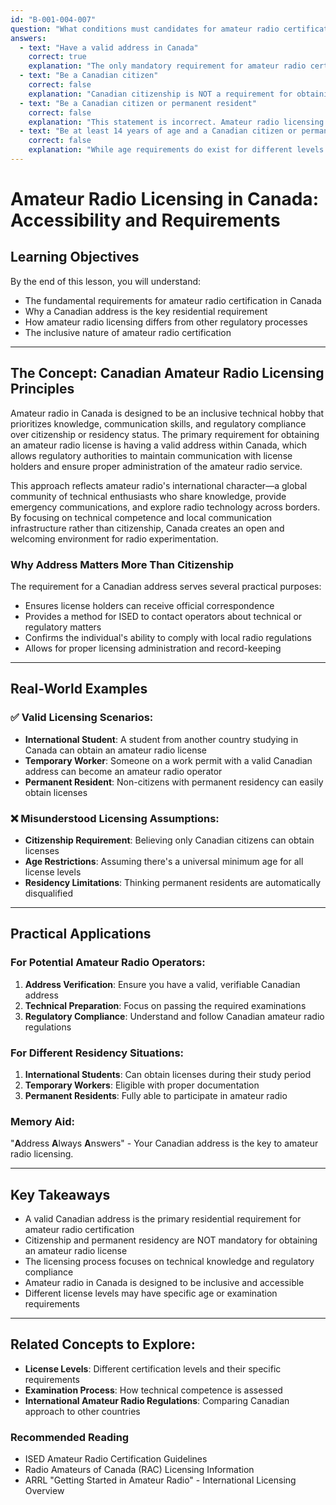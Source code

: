 ```yaml
---
id: "B-001-004-007"
question: "What conditions must candidates for amateur radio certification meet?"
answers:
  - text: "Have a valid address in Canada"
    correct: true
    explanation: "The only mandatory requirement for amateur radio certification in Canada is having a valid address within Canada. This ensures that ISED can communicate with license holders, send official correspondence, and maintain accurate licensing records. Citizenship, permanent residency, and age are NOT universal prerequisites for obtaining an amateur radio license in Canada."
  - text: "Be a Canadian citizen"
    correct: false
    explanation: "Canadian citizenship is NOT a requirement for obtaining an amateur radio license. Foreign residents with a valid Canadian address can obtain an amateur radio license, making the service inclusive and accessible to anyone legally residing in Canada who meets the basic technical and regulatory requirements."
  - text: "Be a Canadian citizen or permanent resident"
    correct: false
    explanation: "This statement is incorrect. Amateur radio licensing in Canada does not require citizenship or permanent residency. Anyone with a valid Canadian address can potentially obtain an amateur radio license, regardless of their immigration status, as long as they pass the required examination and meet basic regulatory standards."
  - text: "Be at least 14 years of age and a Canadian citizen or permanent resident"
    correct: false
    explanation: "While age requirements do exist for different levels of amateur radio certification, citizenship or permanent residency are not mandatory conditions. Having a valid Canadian address is the primary residential requirement for obtaining an amateur radio license."
---
```


# Amateur Radio Licensing in Canada: Accessibility and Requirements

## Learning Objectives
By the end of this lesson, you will understand:
- The fundamental requirements for amateur radio certification in Canada
- Why a Canadian address is the key residential requirement
- How amateur radio licensing differs from other regulatory processes
- The inclusive nature of amateur radio certification

---

## The Concept: Canadian Amateur Radio Licensing Principles

Amateur radio in Canada is designed to be an inclusive technical hobby that prioritizes knowledge, communication skills, and regulatory compliance over citizenship or residency status. The primary requirement for obtaining an amateur radio license is having a valid address within Canada, which allows regulatory authorities to maintain communication with license holders and ensure proper administration of the amateur radio service.

This approach reflects amateur radio's international character—a global community of technical enthusiasts who share knowledge, provide emergency communications, and explore radio technology across borders. By focusing on technical competence and local communication infrastructure rather than citizenship, Canada creates an open and welcoming environment for radio experimentation.

### Why Address Matters More Than Citizenship

The requirement for a Canadian address serves several practical purposes:
- Ensures license holders can receive official correspondence
- Provides a method for ISED to contact operators about technical or regulatory matters
- Confirms the individual's ability to comply with local radio regulations
- Allows for proper licensing administration and record-keeping

---

## Real-World Examples

### ✅ Valid Licensing Scenarios:
- **International Student**: A student from another country studying in Canada can obtain an amateur radio license
- **Temporary Worker**: Someone on a work permit with a valid Canadian address can become an amateur radio operator
- **Permanent Resident**: Non-citizens with permanent residency can easily obtain licenses

### ❌ Misunderstood Licensing Assumptions:
- **Citizenship Requirement**: Believing only Canadian citizens can obtain licenses
- **Age Restrictions**: Assuming there's a universal minimum age for all license levels
- **Residency Limitations**: Thinking permanent residents are automatically disqualified

---

## Practical Applications

### For Potential Amateur Radio Operators:
1. **Address Verification**: Ensure you have a valid, verifiable Canadian address
2. **Technical Preparation**: Focus on passing the required examinations
3. **Regulatory Compliance**: Understand and follow Canadian amateur radio regulations

### For Different Residency Situations:
1. **International Students**: Can obtain licenses during their study period
2. **Temporary Workers**: Eligible with proper documentation
3. **Permanent Residents**: Fully able to participate in amateur radio

### Memory Aid:
"**A**ddress **A**lways **A**nswers" - Your Canadian address is the key to amateur radio licensing.

---

## Key Takeaways

- A valid Canadian address is the primary residential requirement for amateur radio certification
- Citizenship and permanent residency are NOT mandatory for obtaining an amateur radio license
- The licensing process focuses on technical knowledge and regulatory compliance
- Amateur radio in Canada is designed to be inclusive and accessible
- Different license levels may have specific age or examination requirements

---

## Related Concepts to Explore:
- **License Levels**: Different certification levels and their specific requirements
- **Examination Process**: How technical competence is assessed
- **International Amateur Radio Regulations**: Comparing Canadian approach to other countries

### Recommended Reading
- ISED Amateur Radio Certification Guidelines
- Radio Amateurs of Canada (RAC) Licensing Information
- ARRL "Getting Started in Amateur Radio" - International Licensing Overview